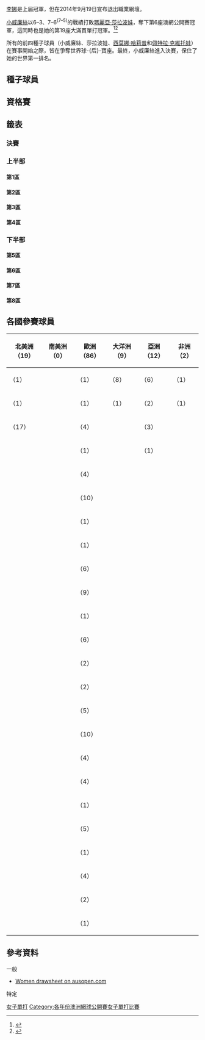 {{noteTA
|G1=Tennis
}}
{{Infobox Tennis Grand Slam events|2015|澳洲網球公開賽|
| champ  =  {{flagicon|USA}} [[小威廉絲|小威廉絲]]
| runner = {{flagicon|RUS}} [[瑪麗亞·莎拉波娃|瑪麗亞·莎拉波娃]]
| score  = 6–3、7–6<sup>(7–5)</sup>
| before_name = 澳洲網球公開賽女子單打比賽
}}
{{main|2015年澳洲網球公開賽}}

[[李娜_(網球運動員)|李娜]]是上屆冠軍，但在2014年9月19日宣布退出職業網壇。

[[小威廉絲|小威廉絲]]以6–3、7–6<sup>(7–5)</sup>的戰績打敗[[瑪麗亞·莎拉波娃|瑪麗亞·莎拉波娃]]，奪下第6座澳網公開賽冠軍，這同時也是她的第19座大滿貫單打冠軍。<ref>{{citeweb|url=http://www.bbc.com/sport/0/tennis/31063354|title=Serena Williams beats Maria Sharapova to win Australian Open|date=2015-01-31|work=BBC Sport|accessdate=2015-02-02|archive-date=2015-02-01|archive-url=https://web.archive.org/web/20150201193529/http://www.bbc.com/sport/0/tennis/31063354|dead-url=no}}</ref><ref>{{citeweb|url=http://www.theguardian.com/sport/live/2015/jan/31/serena-williams-v-maria-sharapova-australian-open-womens-final-live|title=Serena Williams beats Maria Sharapova to win Australian Open – as it happened|date=2015-01-31|work=Guardian|accessdate=2015-02-02|archive-date=2015-01-31|archive-url=https://web.archive.org/web/20150131130744/http://www.theguardian.com/sport/live/2015/jan/31/serena-williams-v-maria-sharapova-australian-open-womens-final-live|dead-url=no}}</ref>	

所有的前四種子球員（小威廉絲、莎拉波娃、[[西莫娜·哈莉普|西莫娜·哈莉普]]和[[佩特拉·克維托娃|佩特拉·克維托娃]]）在賽事開始之際，皆在爭奪世界球-{后}-寶座。最終，小威廉絲進入決賽，保住了她的世界第一排名。

== 種子球員 ==
{{columns-list|2|
{{seeds|1|1}}{{flagicon|USA}} '''[[小威廉絲|小威廉絲]]（冠軍）
{{seeds|2|8}}{{flagicon|RUS}} [[瑪麗亞·莎拉波娃|瑪麗亞·莎拉波娃]]（決賽）
{{seeds|3|6}}{{flagicon|ROU}} [[西莫娜·哈莉普|西莫娜·哈莉普]]（八強）
{{seeds|4|3}}{{flagicon|CZE}} [[佩特拉·克維托娃|佩特拉·克維托娃]]（第三輪）
{{seeds|5|5}}{{flagicon|SRB}} [[安娜·伊凡諾維琪|安娜·伊凡諾維琪]]（第一輪）
{{seeds|6|4}}{{flagicon|POL}} [[阿格涅什卡·拉德萬斯卡|阿格涅什卡·拉德萬斯卡]]（第四輪）
{{seeds|7|7}}{{flagicon|CAN}} [[尤金妮·布夏德|尤金妮·布夏德]]（八強）
{{seeds|8|2}}{{flagicon|DEN}} [[卡洛琳·瓦芝妮雅琪|卡洛琳·瓦芝妮雅琪]]（第二輪）
{{seeds|9|7}}{{flagicon|GER}} [[安赫利奎·柯貝|安赫利奎·柯貝]]（第一輪）
{{seeds|10|5}}{{flagicon|RUS}} [[葉卡捷琳娜·馬卡洛娃|葉卡捷琳娜·馬卡洛娃]]（四強）
{{seeds|11|2}}{{flagicon|SVK}} [[多米尼卡·席布可娃|多米尼卡·席布可娃]]（八強）
{{seeds|12|4}}{{flagicon|ITA}} [[弗拉維婭·佩內塔|弗拉維婭·佩內塔]]（第一輪）
{{seeds|13|3}}{{flagicon|GER}} [[安德烈婭·佩特科維奇|安德烈婭·佩特科維奇]]（第一輪）
{{seeds|14|6}}{{flagicon|ITA}} [[薩拉·埃拉尼|薩拉·埃拉尼]]（第三輪）
{{seeds|15|1}}{{flagicon|SRB}} [[耶萊娜·揚科維奇|耶萊娜·揚科維奇]]（第一輪）
{{seeds|16|8}}{{flagicon|CZE}} [[露絲·莎法洛法|露絲·莎法洛法]]（第一輪）
{{seeds|17|7}}{{flagicon|ESP}} [[卡拉·蘇亞雷斯·納凡諾|卡拉·蘇亞雷斯·納凡諾]]（第一輪）
{{seeds|18|4}}{{flagicon|USA}} [[大威廉絲|大威廉絲]]（八強）
{{seeds|19|2}}{{flagicon|FRA}} [[阿莉澤·科內特|阿莉澤·科內特]]（第三輪）
{{seeds|20|3}}{{flagicon|AUS}} [[薩曼莎·斯托瑟|薩曼莎·斯托瑟]]（第二輪）
{{seeds|21|8}}{{flagicon|CHN}} [[彭帥|彭帥]]（第四輪）
{{seeds|22|5}}{{flagicon|CZE}} [[卡洛琳娜·普利斯科娃|卡洛琳娜·普利斯科娃]]（第三輪）
{{seeds|23|6}}{{flagicon|RUS}} [[安娜斯塔西亞·帕夫柳琴科娃|安娜斯塔西亞·帕夫柳琴科娃]]（第一輪）
{{seeds|24|1}}{{flagicon|ESP}} [[加碧妮·蒙奎露薩|加碧妮·蒙奎露薩]]（第四輪）
{{seeds|25|2}}{{flagicon|CZE}} [[巴博拉·扎赫拉沃娃-斯特里科娃|巴博拉·扎赫拉沃娃-斯特里科娃]]（第三輪）
{{seeds|26|1}}{{flagicon|UKR}} [[伊莉娜·斯維托莉娜|伊莉娜·斯維托莉娜]]（第三輪）
{{seeds|27|7}}{{flagicon|RUS}} [[斯維特拉娜·庫茲涅佐娃|斯維特拉娜·庫茲涅佐娃]]（第一輪）
{{seeds|28|6}}{{flagicon|GER}} [[薩比娜·利斯基|薩比娜·利斯基]]（第一輪）
{{seeds|29|3}}{{flagicon|AUS}} [[凱西·德拉夸|凱西·德拉夸]]（第二輪）
{{seeds|30|4}}{{flagicon|USA}} [[瓦拉瓦拉·勒普琴科|瓦拉瓦拉·勒普琴科]]（第三輪）
{{seeds|31|8}}{{flagicon|KAZ}} [[扎里娜·迪雅絲|扎里娜·迪雅絲]]（第三輪）
{{seeds|32|5}}{{flagicon|SUI}} [[貝琳達·本西琪|貝琳達·本西琪]]（第一輪）
}}

{{種子說明}}

== 資格賽 ==
{{main|2015年澳洲網球公開賽女子單打資格賽}}

== 籤表 ==
{{Draw key}}

=== 決賽 ===
{{8TeamBracket-Tennis3
| RD1=八強
| RD2=四強
| RD3=決賽
| team-width=175

| RD1-seed1=1
| RD1-team1={{flagicon|USA}} '''[[小威廉絲|小威廉絲]]'''
| RD1-score1-1='''6
| RD1-score1-2='''6
| RD1-score1-3=
| RD1-seed2=11
| RD1-team2={{flagicon|SVK}} [[多米尼卡·席布可娃|多米尼卡·席布可娃]]
| RD1-score2-1=2
| RD1-score2-2=2
| RD1-score2-3=

| RD1-seed3=  
| RD1-team3='''{{flagicon|USA}} [[麥迪遜·基絲|基絲]]
| RD1-score3-1='''6
| RD1-score3-2=4
| RD1-score3-3='''6
| RD1-seed4=18
| RD1-team4={{flagicon|USA}} [[大威廉絲|大威廉絲]]
| RD1-score4-1=3
| RD1-score4-2='''6
| RD1-score4-3=4

| RD1-seed5=10
| RD1-team5='''{{flagicon|RUS}} [[葉卡捷琳娜·馬卡洛娃|葉卡捷琳娜·馬卡洛娃]]'''
| RD1-score5-1='''6'''
| RD1-score5-2='''6'''
| RD1-score5-3=
| RD1-seed6=3
| RD1-team6={{flagicon|ROU}} [[西莫娜·哈莉普|西莫娜·哈莉普]]
| RD1-score6-1=4
| RD1-score6-2=0
| RD1-score6-3=

| RD1-seed7=7
| RD1-team7={{flagicon|CAN}} [[尤金妮·布夏德|尤金妮·布夏德]]
| RD1-score7-1=3
| RD1-score7-2=2
| RD1-score7-3=
| RD1-seed8=2
| RD1-team8='''{{flagicon|RUS}} [[瑪麗亞·莎拉波娃|瑪麗亞·莎拉波娃]]
| RD1-score8-1='''6
| RD1-score8-2='''6
| RD1-score8-3=

| RD2-seed1=1
| RD2-team1={{flagicon|USA}} '''[[小威廉絲|小威廉絲]]'''
| RD2-score1-1='''7<sup>7</sup>
| RD2-score1-2='''6
| RD2-score1-3=
| RD2-seed2=  
| RD2-team2={{flagicon|USA}} [[麥迪遜·基絲|基絲]]
| RD2-score2-1=6<sup>5</sup>
| RD2-score2-2=2
| RD2-score2-3=

| RD2-seed3=10
| RD2-team3={{flagicon|RUS}} [[葉卡捷琳娜·馬卡洛娃|葉卡捷琳娜·馬卡洛娃]]
| RD2-score3-1=3
| RD2-score3-2=2
| RD2-score3-3=
| RD2-seed4=2
| RD2-team4='''{{flagicon|RUS}} [[瑪麗亞·莎拉波娃|瑪麗亞·莎拉波娃]]
| RD2-score4-1='''6
| RD2-score4-2='''6
| RD2-score4-3=

| RD3-seed1=1
| RD3-team1='''{{flagicon|USA}} [[小威廉絲|小威廉絲]]
| RD3-score1-1='''6
| RD3-score1-2='''7<sup>7</sup>
| RD3-score1-3=
| RD3-seed2=2
| RD3-team2={{flagicon|RUS}} [[瑪麗亞·莎拉波娃|瑪麗亞·莎拉波娃]]
| RD3-score2-1=3
| RD3-score2-2=6<sup>5</sup>
| RD3-score2-3=
}}

=== 上半部 ===

==== 第1區 ====
{{16TeamBracket-Compact-Tennis3
| RD1=第一輪
| RD2=第二輪
| RD3=第三輪
| RD4=第四輪

| RD1-seed01=1
| RD1-team01='''{{flagicon|USA}} [[小威廉絲|小威廉絲]]'''
| RD1-score01-1='''6'''
| RD1-score01-2='''6'''
| RD1-score01-3= 
| RD1-seed02= 
| RD1-team02={{nowrap|{{flagicon|BEL}} [[艾莉森·范·愛特凡珂|愛特凡珂]]}}
| RD1-score02-1=0
| RD1-score02-2=4
| RD1-score02-3= 

| RD1-seed03=PR
| RD1-team03='''{{flagicon|RUS}} [[薇拉·芝芙娜瑞娃|芝芙娜瑞娃]]'''
| RD1-score03-1='''6'''
| RD1-score03-2='''6'''
| RD1-score03-3= 
| RD1-seed04=Q
| RD1-team04={{flagicon|TUN}} [[昂絲·加博|昂絲·加博]]
| RD1-score04-1=2
| RD1-score04-2=3
| RD1-score04-3= 

| RD1-seed05=WC
| RD1-team05={{flagicon|AUS}} {{le|奧利維亞·羅高維絲卡|Olivia Rogowska|羅高維絲卡}}
| RD1-score05-1=4
| RD1-score05-2=1
| RD1-score05-3= 
| RD1-seed06= 
| RD1-team06='''{{flagicon|USA}} [[妮可·吉貝絲|吉貝絲]]'''
| RD1-score06-1='''6'''
| RD1-score06-2='''6'''
| RD1-score06-3= 

| RD1-seed07=LL
| RD1-team07={{flagicon|KAZ}} [[尤利婭·普丁塞瓦|普丁塞瓦]]
| RD1-score07-1=3
| RD1-score07-2=5
| RD1-score07-3= 
| RD1-seed08=26
| RD1-team08='''{{flagicon|UKR}} [[伊莉娜·斯維托莉娜|斯維托莉娜]]'''
| RD1-score08-1='''6'''
| RD1-score08-2='''7'''
| RD1-score08-3= 

| RD1-seed09=24
| RD1-team09='''{{flagicon|ESP}} [[加碧妮·蒙奎露薩|蒙奎露薩]]'''
| RD1-score09-1='''7'''
| RD1-score09-2='''6'''
| RD1-score09-3= 
| RD1-seed10= 
| RD1-team10={{flagicon|NZL}} [[玛丽娜·埃拉科维奇|埃拉科维奇]]
| RD1-score10-1=5
| RD1-score10-2=0
| RD1-score10-3= 

| RD1-seed11= 
| RD1-team11='''{{flagicon|SVK}} [[達妮埃拉·漢圖霍娃|漢圖霍娃]]'''
| RD1-score11-1='''6'''
| RD1-score11-2='''6'''
| RD1-score11-3= 
| RD1-seed12= 
| RD1-team12={{flagicon|CHN}} [[鄭賽賽|鄭賽賽]]
| RD1-score12-1=4
| RD1-score12-2=4
| RD1-score12-3= 

| RD1-seed13= 
| RD1-team13={{flagicon|JPN}} [[伊達公子|伊達公子]]
| RD1-score13-1=5
| RD1-score13-2=4
| RD1-score13-3= 
| RD1-seed14=Q
| RD1-team14='''{{flagicon|USA}} [[安娜·塔提什維利|塔提什維利]]'''
| RD1-score14-1='''7'''
| RD1-score14-2='''6'''
| RD1-score14-3= 

| RD1-seed15= 
| RD1-team15='''{{flagicon|SUI}} [[迪美雅·芭辛絲姬|芭辛絲姬]]'''
| RD1-score15-1='''6'''
| RD1-score15-2='''6'''
| RD1-score15-3= 
| RD1-seed16=15
| RD1-team16={{flagicon|SRB}} [[耶萊娜·揚科維奇|揚科維奇]]
| RD1-score16-1=1
| RD1-score16-2=4
| RD1-score16-3= 

| RD2-seed01=1
| RD2-team01='''{{flagicon|USA}} [[小威廉絲|小威廉絲]]'''
| RD2-score01-1='''7'''
| RD2-score01-2='''6'''
| RD2-score01-3= 
| RD2-seed02=PR
| RD2-team02={{flagicon|RUS}} [[薇拉·芝芙娜瑞娃|芝芙娜瑞娃]]
| RD2-score02-1=5
| RD2-score02-2=0
| RD2-score02-3= 

| RD2-seed03= 
| RD2-team03={{flagicon|USA}} [[妮可·吉貝絲|吉貝絲]]
| RD2-score03-1=6<sup>3</sup>
| RD2-score03-2=6<sup>6</sup>
| RD2-score03-3= 
| RD2-seed04=26
| RD2-team04='''{{flagicon|UKR}} [[伊莉娜·斯維托莉娜|斯維托莉娜]]'''
| RD2-score04-1='''7<sup>7</sup>'''
| RD2-score04-2='''7<sup>8</sup>'''
| RD2-score04-3= 

| RD2-seed05=24
| RD2-team05='''{{flagicon|ESP}} [[加碧妮·蒙奎露薩|蒙奎露薩]]'''
| RD2-score05-1='''6'''
| RD2-score05-2=1
| RD2-score05-3='''6'''
| RD2-seed06= 
| RD2-team06={{flagicon|SVK}} [[達妮埃拉·漢圖霍娃|漢圖霍娃]]
| RD2-score06-1=1
| RD2-score06-2='''6'''
| RD2-score06-3=0

| RD2-seed07=Q
| RD2-team07={{flagicon|USA}} [[安娜·塔提什維利|塔提什維利]]
| RD2-score07-1='''7<sup>7</sup>'''
| RD2-score07-2=3
| RD2-score07-3=2
| RD2-seed08= 
| RD2-team08='''{{flagicon|SUI}} [[迪美雅·芭辛絲姬|芭辛絲姬]]'''
| RD2-score08-1=6<sup>5</sup>
| RD2-score08-2='''6'''
| RD2-score08-3='''6'''

| RD3-seed01=1
| RD3-team01='''{{flagicon|USA}} [[小威廉絲|小威廉絲]]'''
| RD3-score01-1=4
| RD3-score01-2='''6'''
| RD3-score01-3='''6'''
| RD3-seed02=26
| RD3-team02={{flagicon|UKR}} [[伊莉娜·斯維托莉娜|斯維托莉娜]]
| RD3-score02-1='''6'''
| RD3-score02-2=2
| RD3-score02-3=0

| RD3-seed03=24
| RD3-team03='''{{flagicon|ESP}} [[加碧妮·蒙奎露薩|蒙奎露薩]]'''
| RD3-score03-1='''6'''
| RD3-score03-2=4
| RD3-score03-3='''6'''
| RD3-seed04= 
| RD3-team04={{flagicon|SUI}} [[迪美雅·芭辛絲姬|芭辛絲姬]]
| RD3-score04-1=3
| RD3-score04-2='''6'''
| RD3-score04-3=0

| RD4-seed01=1
| RD4-team01='''{{flagicon|USA}} [[小威廉絲|小威廉絲]]'''
| RD4-score01-1=2
| RD4-score01-2='''6'''
| RD4-score01-3='''6'''
| RD4-seed02=24
| RD4-team02={{flagicon|ESP}} [[加碧妮·蒙奎露薩|蒙奎露薩]]
| RD4-score02-1='''6'''
| RD4-score02-2=3
| RD4-score02-3=2
}}

==== 第2區 ====
{{16TeamBracket-Compact-Tennis3
| RD1=第一輪
| RD2=第二輪
| RD3=第三輪
| RD4={{nowrap|第四輪}}

| RD1-seed01=11
| RD1-team01='''{{flagicon|SVK}} [[多米尼卡·席布可娃|席布可娃]]'''
| RD1-score01-1=3
| RD1-score01-2='''6'''
| RD1-score01-3='''6'''
| RD1-seed02= 
| RD1-team02={{flagicon|BEL}} [[克斯汀·弗利普肯斯|弗利普肯斯]]
| RD1-score02-1='''6'''
| RD1-score02-2=3
| RD1-score02-3=1

| RD1-seed03= 
| RD1-team03='''{{flagicon|BUL}} [[茨薇塔娜·皮隆科娃|皮隆科娃]]'''
| RD1-score03-1='''6'''
| RD1-score03-2='''6'''
| RD1-score03-3= 
| RD1-seed04= 
| RD1-team04={{flagicon|GBR}} [[希瑟·華生|華生]]
| RD1-score04-1=4
| RD1-score04-2=0
| RD1-score04-3= 

| RD1-seed05=PR
| RD1-team05={{flagicon|SUI}} [[羅米納·奧普蘭迪|奧普蘭迪]]
| RD1-score05-1=0
| RD1-score05-2=2
| RD1-score05-3= 
| RD1-seed06=Q
| RD1-team06='''{{flagicon|CZE}} [[德尼莎·阿萊爾托娃|阿萊爾托娃]]'''
| RD1-score06-1='''6'''
| RD1-score06-2='''6'''
| RD1-score06-3= 

| RD1-seed07= 
| RD1-team07={{flagicon|CHN}} [[張帥|張帥]]
| RD1-score07-1=3
| RD1-score07-2=2
| RD1-score07-3= 
| RD1-seed08=19
| RD1-team08='''{{flagicon|FRA}} [[阿莉澤·科內特|科內特]]'''
| RD1-score08-1='''6'''
| RD1-score08-2='''6'''
| RD1-score08-3= 

| RD1-seed09=25
| RD1-team09='''{{nowrap|{{flagicon|CZE}} [[巴博拉·扎赫拉沃娃-斯特里科娃|扎赫拉沃娃-斯特里科娃]]}}'''
| RD1-score09-1='''6'''
| RD1-score09-2='''6'''
| RD1-score09-3= 
| RD1-seed10= 
| RD1-team10={{flagicon|HUN}} [[蒂姆亞·巴波絲|巴波絲]]
| RD1-score10-1=4
| RD1-score10-2=4
| RD1-score10-3= 

| RD1-seed11= 
| RD1-team11={{flagicon|CHN}} [[鄭潔|鄭潔]]
| RD1-score11-1=1
| RD1-score11-2=2
| RD1-score11-3= 
| RD1-seed12=WC
| RD1-team12='''{{flagicon|TPE}} [[張凱貞|張凱貞]]'''
| RD1-score12-1='''6'''
| RD1-score12-2='''6'''
| RD1-score12-3= 

| RD1-seed13= 
| RD1-team13={{flagicon|USA}} [[斯洛恩·斯蒂芬斯|史蒂芬斯]]
| RD1-score13-1=3
| RD1-score13-2=2
| RD1-score13-3= 
| RD1-seed14= 
| RD1-team14='''{{flagicon|BLR}} [[維多利亞·阿扎倫卡|亞·阿扎倫卡]]'''
| RD1-score14-1='''6'''
| RD1-score14-2='''6'''
| RD1-score14-3= 

| RD1-seed15= 
| RD1-team15={{flagicon|USA}} [[泰勒·湯森_(網球運動員)|湯森]]
| RD1-score15-1=6<sup>1</sup>
| RD1-score15-2=2
| RD1-score15-3= 
| RD1-seed16=8
| RD1-team16='''{{flagicon|DEN}} [[卡洛琳·瓦芝妮雅琪|瓦芝妮雅琪]]'''
| RD1-score16-1='''7<sup>7</sup>'''
| RD1-score16-2='''6'''
| RD1-score16-3= 

| RD2-seed01=11
| RD2-team01='''{{flagicon|SVK}} [[多米尼卡·席布可娃|席布可娃]]'''
| RD2-score01-1='''6'''
| RD2-score01-2='''6'''
| RD2-score01-3= 
| RD2-seed02= 
| RD2-team02={{flagicon|BUL}} [[茨薇塔娜·皮隆科娃|皮隆科娃]]
| RD2-score02-1=2
| RD2-score02-2=0
| RD2-score02-3= 

| RD2-seed03=Q
| RD2-team03={{flagicon|CZE}} [[德尼莎·阿萊爾托娃|阿萊爾托娃]]
| RD2-score03-1=4
| RD2-score03-2='''7<sup>7</sup>'''
| RD2-score03-3=2
| RD2-seed04=19
| RD2-team04='''{{flagicon|FRA}} [[阿莉澤·科內特|科內特]]'''
| RD2-score04-1='''6'''
| RD2-score04-2=6<sup>2</sup>
| RD2-score04-3='''6'''

| RD2-seed05=25
| RD2-team05='''{{nowrap|{{flagicon|CZE}} [[巴博拉·扎赫拉沃娃-斯特里科娃|扎赫拉沃娃-斯特里科娃]]}}'''
| RD2-score05-1='''6'''
| RD2-score05-2='''7'''
| RD2-score05-3= 
| RD2-seed06=WC
| RD2-team06={{flagicon|TPE}} [[張凱貞|張凱貞]]
| RD2-score06-1=1
| RD2-score06-2=5
| RD2-score06-3= 

| RD2-seed07= 
| RD2-team07='''{{flagicon|BLR}} [[維多利亞·阿扎倫卡|亞·阿扎倫卡]]'''
| RD2-score07-1='''6'''
| RD2-score07-2='''6'''
| RD2-score07-3= 
| RD2-seed08=8
| RD2-team08={{flagicon|DEN}} [[卡洛琳·瓦芝妮雅琪|瓦芝妮雅琪]]
| RD2-score08-1=4
| RD2-score08-2=2
| RD2-score08-3= 

| RD3-seed01=11
| RD3-team01='''{{flagicon|SVK}} [[多米尼卡·席布可娃|席布可娃]]'''
| RD3-score01-1='''7'''
| RD3-score01-2='''6'''
| RD3-score01-3= 
| RD3-seed02=19
| RD3-team02={{flagicon|FRA}} [[阿莉澤·科內特|科內特]]
| RD3-score02-1=5
| RD3-score02-2=2
| RD3-score02-3= 

| RD3-seed03=25
| RD3-team03={{nowrap|{{flagicon|CZE}} [[巴博拉·扎赫拉沃娃-斯特里科娃|扎赫拉沃娃-斯特里科娃]]}}
| RD3-score03-1=4
| RD3-score03-2=4
| RD3-score03-3= 
| RD3-seed04= 
| RD3-team04='''{{flagicon|BLR}} [[維多利亞·阿扎倫卡|亞·阿扎倫卡]]'''
| RD3-score04-1='''6'''
| RD3-score04-2='''6'''
| RD3-score04-3= 

| RD4-seed01=11
| RD4-team01='''{{nowrap|{{flagicon|SVK}} [[多米尼卡·席布可娃|席布可娃]]}}'''
| RD4-score01-1='''6'''
| RD4-score01-2=3
| RD4-score01-3='''6'''
| RD4-seed02= 
| RD4-team02={{flagicon|BLR}} [[維多利亞·阿扎倫卡|亞·阿扎倫卡]]
| RD4-score02-1=2
| RD4-score02-2='''6'''
| RD4-score02-3=3
}}

==== 第3區 ====
{{16TeamBracket-Compact-Tennis3
| RD1=第一輪
| RD2=第二輪
| RD3=第三輪
| RD4=第四輪

| RD1-seed01=4
| RD1-team01='''{{flagicon|CZE}} [[佩特拉·克維托娃|克維托娃]]'''
| RD1-score01-1='''6'''
| RD1-score01-2='''6'''
| RD1-score01-3= 
| RD1-seed02=Q
| RD1-team02={{flagicon|NED}} [[瑞秋·賀甘坎普|賀甘坎普]]
| RD1-score02-1=1
| RD1-score02-2=4
| RD1-score02-3= 

| RD1-seed03= 
| RD1-team03={{flagicon|CRO}} [[唐娜·維基克|維基克]]
| RD1-score03-1='''6'''
| RD1-score03-2=4
| RD1-score03-3=2
| RD1-seed04= 
| RD1-team04='''{{flagicon|GER}} [[莫娜·巴特爾|巴特爾]]'''
| RD1-score04-1=3
| RD1-score04-2='''6'''
| RD1-score04-3='''6'''

| RD1-seed05= 
| RD1-team05={{flagicon|UKR}} [[莉希亞·朱蓮科|朱蓮科]]
| RD1-score05-1=3
| RD1-score05-2=5
| RD1-score05-3= 
| RD1-seed06= 
| RD1-team06='''{{flagicon|USA}} [[麥迪遜·基絲|基絲]]'''
| RD1-score06-1='''6'''
| RD1-score06-2='''7'''
| RD1-score06-3= 

| RD1-seed07= 
| RD1-team07={{flagicon|AUT}} {{le|伊馮娜·穆斯伯格|Yvonne Meusburger|穆斯伯格}}
| RD1-score07-1=4
| RD1-score07-2=0
| RD1-score07-3= 
| RD1-seed08=29
| RD1-team08='''{{flagicon|AUS}} [[凱西·德拉夸|德拉夸]]'''
| RD1-score08-1='''6'''
| RD1-score08-2='''6'''
| RD1-score08-3= 

| RD1-seed09=20
| RD1-team09='''{{flagicon|AUS}} [[薩曼莎·斯托瑟|斯托瑟]]'''
| RD1-score09-1='''6'''
| RD1-score09-2='''6'''
| RD1-score09-3= 
| RD1-seed10= 
| RD1-team10={{flagicon|ROU}} [[莫妮卡·尼古列斯庫|尼古列斯庫]]
| RD1-score10-1=4
| RD1-score10-2=1
| RD1-score10-3= 

| RD1-seed11= 
| RD1-team11={{flagicon|ITA}} [[弗蘭切斯卡·夏鳳|夏鳳]]
| RD1-score11-1=2
| RD1-score11-2=2
| RD1-score11-3= 
| RD1-seed12= 
| RD1-team12='''{{nowrap|{{flagicon|USA}} [[可可·范德維奇|范德維奇]]}}'''
| RD1-score12-1='''6'''
| RD1-score12-2='''6'''
| RD1-score12-3= 

| RD1-seed13=WC
| RD1-team13='''{{flagicon|USA}} [[伊琳·法爾科尼|法爾科尼]]'''
| RD1-score13-1=2
| RD1-score13-2='''6'''
| RD1-score13-3='''7'''
| RD1-seed14= 
| RD1-team14={{flagicon|EST}} [[卡婭·卡內皮|卡內皮]]
| RD1-score14-1='''6'''
| RD1-score14-2=4
| RD1-score14-3=5

| RD1-seed15= 
| RD1-team15='''{{flagicon|USA}} [[麥迪遜·布倫格爾|布倫格爾]]'''
| RD1-score15-1=5
| RD1-score15-2='''7<sup>7</sup>'''
| RD1-score15-3='''6'''
| RD1-seed16=13
| RD1-team16={{flagicon|GER}} [[安德烈婭·佩特科維奇|佩特科維奇]]
| RD1-score16-1='''7'''
| RD1-score16-2=6<sup>4</sup>
| RD1-score16-3=3

| RD2-seed01=4
| RD2-team01='''{{flagicon|CZE}} [[佩特拉·克維托娃|克維托娃]]'''
| RD2-score01-1='''6'''
| RD2-score01-2='''6'''
| RD2-score01-3= 
| RD2-seed02= 
| RD2-team02={{flagicon|GER}} [[莫娜·巴特爾|巴特爾]]
| RD2-score02-1=2
| RD2-score02-2=4
| RD2-score02-3= 

| RD2-seed03= 
| RD2-team03='''{{flagicon|USA}} [[麥迪遜·基絲|基絲]]'''
| RD2-score03-1=2
| RD2-score03-2='''6'''
| RD2-score03-3='''6'''
| RD2-seed04=29
| RD2-team04={{flagicon|AUS}} [[凱西·德拉夸|德拉夸]]
| RD2-score04-1='''6'''
| RD2-score04-2=1
| RD2-score04-3=1

| RD2-seed05=20
| RD2-team05={{flagicon|AUS}} [[薩曼莎·斯托瑟|斯托瑟]]
| RD2-score05-1=4
| RD2-score05-2=4
| RD2-score05-3= 
| RD2-seed06= 
| RD2-team06='''{{nowrap|{{flagicon|USA}} [[可可·范德維奇|范德維奇]]}}'''
| RD2-score06-1='''6'''
| RD2-score06-2='''6'''
| RD2-score06-3= 

| RD2-seed07=WC
| RD2-team07={{flagicon|USA}} [[伊琳·法爾科尼|法爾科尼]]
| RD2-score07-1=1
| RD2-score07-2=3
| RD2-score07-3= 
| RD2-seed08= 
| RD2-team08='''{{flagicon|USA}} [[麥迪遜·布倫格爾|布倫格爾]]'''
| RD2-score08-1='''6'''
| RD2-score08-2='''6'''
| RD2-score08-3= 

| RD3-seed01=4
| RD3-team01={{flagicon|CZE}} [[佩特拉·克維托娃|克維托娃]]
| RD3-score01-1=4
| RD3-score01-2=5
| RD3-score01-3= 
| RD3-seed02= 
| RD3-team02='''{{flagicon|USA}} [[麥迪遜·基絲|基絲]]'''
| RD3-score02-1='''6'''
| RD3-score02-2='''7'''
| RD3-score02-3= 

| RD3-seed03= 
| RD3-team03={{nowrap|{{flagicon|USA}} [[可可·范德維奇|范德維奇]]}}
| RD3-score03-1=3
| RD3-score03-2=2
| RD3-score03-3= 
| RD3-seed04= 
| RD3-team04='''{{flagicon|USA}} [[麥迪遜·布倫格爾|布倫格爾]]'''
| RD3-score04-1='''6'''
| RD3-score04-2='''6'''
| RD3-score04-3= 

| RD4-seed01= 
| RD4-team01='''{{flagicon|USA}} [[麥迪遜·基絲|基絲]]'''
| RD4-score01-1='''6'''
| RD4-score01-2='''6'''
| RD4-score01-3= 
| RD4-seed02= 
| RD4-team02={{flagicon|USA}} [[麥迪遜·布倫格爾|布倫格爾]]
| RD4-score02-1=2
| RD4-score02-2=4
| RD4-score02-3= 
}}

==== 第4區 ====
{{16TeamBracket-Compact-Tennis3
| RD1=第一輪
| RD2=第二輪
| RD3=第三輪
| RD4=第四輪

| RD1-seed01=12
| RD1-team01={{flagicon|ITA}} [[弗拉維婭·佩內塔|佩內塔]]
| RD1-score01-1='''6'''
| RD1-score01-2=2
| RD1-score01-3=3
| RD1-seed02= 
| RD1-team02='''{{flagicon|ITA}} [[卡美娜·格奧爾基|格奧爾基]]'''
| RD1-score02-1=4
| RD1-score02-2='''6'''
| RD1-score02-3='''6'''

| RD1-seed03= 
| RD1-team03='''{{flagicon|CZE}} {{le|泰雷扎·絲密特科娃|Tereza Smitková|絲密特科娃}}'''
| RD1-score03-1='''6'''
| RD1-score03-2='''6'''
| RD1-score03-3= 
| RD1-seed04= 
| RD1-team04={{flagicon|CRO}} [[米里亞娜·魯西琪-巴羅尼|魯西琪-巴羅尼]]
| RD1-score04-1=1
| RD1-score04-2=1
| RD1-score04-3= 

| RD1-seed05= 
| RD1-team05='''{{flagicon|USA}} [[勞倫·戴維斯|戴維斯]]'''
| RD1-score05-1='''6'''
| RD1-score05-2='''7'''
| RD1-score05-3= 
| RD1-seed06= 
| RD1-team06={{flagicon|SRB}} [[雅歷珊查·古努尼克|古努尼克]]
| RD1-score06-1=1
| RD1-score06-2=5
| RD1-score06-3= 

| RD1-seed07= 
| RD1-team07={{flagicon|ESP}} [[瑪麗亞·特雷莎·陶洛·弗洛|陶洛·弗洛]]
| RD1-score07-1=2
| RD1-score07-2=2
| RD1-score07-3= 
| RD1-seed08=18
| RD1-team08='''{{flagicon|USA}} [[大威廉絲|大威廉絲]]'''
| RD1-score08-1='''6'''
| RD1-score08-2='''6'''
| RD1-score08-3= 

| RD1-seed09=30
| RD1-team09='''{{flagicon|USA}} [[瓦拉瓦拉·勒普琴科|勒普琴科]]'''
| RD1-score09-1='''6'''
| RD1-score09-2='''6'''
| RD1-score09-3= 
| RD1-seed10= 
| RD1-team10={{flagicon|RUS}} [[維塔莉婭·蒂雅琴科|蒂雅琴科]]
| RD1-score10-1=3
| RD1-score10-2=3
| RD1-score10-3= 

| RD1-seed11= 
| RD1-team11={{flagicon|USA}} [[謝爾比·羅傑斯|羅傑斯]]
| RD1-score11-1='''6'''
| RD1-score11-2=4
| RD1-score11-3=0
| RD1-seed12= 
| RD1-team12='''{{nowrap|{{flagicon|AUS}} [[艾拉·汤姆贾诺维奇|汤姆贾诺维奇]]}}'''
| RD1-score12-1=4
| RD1-score12-2='''6'''
| RD1-score12-3='''6'''

| RD1-seed13= 
| RD1-team13={{flagicon|RUS}} {{le|阿拉·庫翠雅芙絲娃|Alla Kudryavtseva|庫翠雅芙絲娃}}
| RD1-score13-1=4
| RD1-score13-2=3
| RD1-score13-3= 
| RD1-seed14= 
| RD1-team14='''{{flagicon|SWE}} [[約翰娜·拉爾森_(網球運動員)|拉爾森]]'''
| RD1-score14-1='''6'''
| RD1-score14-2='''6'''
| RD1-score14-3= 

| RD1-seed15= 
| RD1-team15={{flagicon|JPN}} [[奈良久留美|奈良]]
| RD1-score15-1=3
| RD1-score15-2=0
| RD1-score15-3= 
| RD1-seed16=6
| RD1-team16='''{{flagicon|POL}} [[阿格涅什卡·拉德萬斯卡|拉德萬斯卡]]'''
| RD1-score16-1='''6'''
| RD1-score16-2='''6'''
| RD1-score16-3= 

| RD2-seed01= 
| RD2-team01='''{{flagicon|ITA}} [[卡美娜·格奧爾基|格奧爾基]]'''
| RD2-score01-1='''6'''
| RD2-score01-2='''6'''
| RD2-score01-3= 
| RD2-seed02= 
| RD2-team02={{flagicon|CZE}} {{le|泰雷扎·絲密特科娃|Tereza Smitková|絲密特科娃}}
| RD2-score02-1=1
| RD2-score02-2=4
| RD2-score02-3= 

| RD2-seed03= 
| RD2-team03={{flagicon|USA}} [[勞倫·戴維斯|戴維斯]]
| RD2-score03-1=2
| RD2-score03-2=3
| RD2-score03-3= 
| RD2-seed04=18
| RD2-team04='''{{flagicon|USA}} [[大威廉絲|大威廉絲]]'''
| RD2-score04-1='''6'''
| RD2-score04-2='''6'''
| RD2-score04-3= 

| RD2-seed05=30
| RD2-team05='''{{flagicon|USA}} [[瓦拉瓦拉·勒普琴科|勒普琴科]]'''
| RD2-score05-1='''6'''
| RD2-score05-2='''7<sup>7</sup>'''
| RD2-score05-3= 
| RD2-seed06= 
| RD2-team06={{nowrap|{{flagicon|AUS}} [[艾拉·汤姆贾诺维奇|汤姆贾诺维奇]]}}
| RD2-score06-1=1
| RD2-score06-2=6<sup>1</sup>
| RD2-score06-3= 

| RD2-seed07= 
| RD2-team07={{flagicon|SWE}} [[約翰娜·拉爾森_(網球運動員)|拉爾森]]
| RD2-score07-1=0
| RD2-score07-2=1
| RD2-score07-3= 
| RD2-seed08=6
| RD2-team08='''{{flagicon|POL}} [[阿格涅什卡·拉德萬斯卡|拉德萬斯卡]]'''
| RD2-score08-1='''6'''
| RD2-score08-2='''6'''
| RD2-score08-3= 

| RD3-seed01= 
| RD3-team01={{flagicon|ITA}} [[卡美娜·格奧爾基|格奧爾基]]
| RD3-score01-1='''6'''
| RD3-score01-2=6<sup>3</sup>
| RD3-score01-3=1
| RD3-seed02=18
| RD3-team02='''{{flagicon|USA}} [[大威廉絲|大威廉絲]]'''
| RD3-score02-1=4
| RD3-score02-2='''7<sup>7</sup>'''
| RD3-score02-3='''6'''

| RD3-seed03=30
| RD3-team03={{flagicon|USA}} [[瓦拉瓦拉·勒普琴科|勒普琴科]]
| RD3-score03-1=0
| RD3-score03-2=5
| RD3-score03-3= 
| RD3-seed04=6
| RD3-team04='''{{nowrap|{{flagicon|POL}} [[阿格涅什卡·拉德萬斯卡|拉德萬斯卡]]}}'''
| RD3-score04-1='''6'''
| RD3-score04-2='''7'''
| RD3-score04-3= 

| RD4-seed01=18
| RD4-team01='''{{flagicon|USA}} [[大威廉絲|大威廉絲]]'''
| RD4-score01-1='''6'''
| RD4-score01-2=2
| RD4-score01-3='''6'''
| RD4-seed02=6
| RD4-team02={{nowrap|{{flagicon|POL}} [[阿格涅什卡·拉德萬斯卡|拉德萬斯卡]]}}
| RD4-score02-1=3
| RD4-score02-2='''6'''
| RD4-score02-3=1
}}

=== 下半部 ===

==== 第5區 ====
{{16TeamBracket-Compact-Tennis3
| RD1=第一輪
| RD2=第二輪
| RD3=第三輪
| RD4=第四輪

| RD1-seed01=5
| RD1-team01={{flagicon|SRB}} [[安娜·伊凡諾維琪|伊凡諾維琪]]
| RD1-score01-1='''6'''
| RD1-score01-2=3
| RD1-score01-3=2
| RD1-seed02=Q
| RD1-team02='''{{flagicon|CZE}} [[露絲·哈迪卡|哈迪卡]]'''
| RD1-score02-1=1
| RD1-score02-2='''6'''
| RD1-score02-3='''6'''

| RD1-seed03= 
| RD1-team03='''{{flagicon|SLO}} [[波洛娜·赫爾科格|赫爾科格]]'''
| RD1-score03-1=3
| RD1-score03-2='''6'''
| RD1-score03-3='''6'''
| RD1-seed04= 
| RD1-team04={{flagicon|CHN}} [[王薔|王薔]]
| RD1-score04-1='''6'''
| RD1-score04-2=3
| RD1-score04-3=2

| RD1-seed05=WC
| RD1-team05={{flagicon|AUS}} [[斯托姆·桑德斯|桑德斯]]
| RD1-score05-1=5
| RD1-score05-2=4
| RD1-score05-3= 
| RD1-seed06= 
| RD1-team06='''{{flagicon|CZE}} [[克拉拉·扎科帕洛娃|扎科帕洛娃]]'''
| RD1-score06-1='''7'''
| RD1-score06-2='''6'''
| RD1-score06-3= 

| RD1-seed07= 
| RD1-team07='''{{flagicon|GER}} [[尤莉亞·戈格斯|戈格斯]]'''
| RD1-score07-1='''6'''
| RD1-score07-2='''6'''
| RD1-score07-3= 
| RD1-seed08=32
| RD1-team08={{flagicon|SUI}} [[貝琳達·本西琪|本西琪]]
| RD1-score08-1=2
| RD1-score08-2=1
| RD1-score08-3= 

| RD1-seed09=22
| RD1-team09='''{{flagicon|CZE}} [[卡洛琳娜·普利斯科娃|普利斯科娃]]'''
| RD1-score09-1='''7'''
| RD1-score09-2='''6'''
| RD1-score09-3= 
| RD1-seed10=Q
| RD1-team10={{flagicon|RUS}} [[葉芙戈尼亞·羅迪娜|羅迪娜]]
| RD1-score10-1=5
| RD1-score10-2=1
| RD1-score10-3= 

| RD1-seed11= 
| RD1-team11={{flagicon|USA}} [[艾莉森·芮絲克|芮絲克]]
| RD1-score11-1=6<sup>5</sup>
| RD1-score11-2='''6'''
| RD1-score11-3=3
| RD1-seed12=WC
| RD1-team12='''{{flagicon|FRA}} [[奧莎尼·杜丁|杜丁]]'''
| RD1-score12-1='''7<sup>7</sup>'''
| RD1-score12-2=3
| RD1-score12-3='''6'''

| RD1-seed13= 
| RD1-team13='''{{flagicon|ITA}} [[羅貝塔·文琪|文琪]]'''
| RD1-score13-1='''7'''
| RD1-score13-2='''6'''
| RD1-score13-3= 
| RD1-seed14= 
| RD1-team14={{flagicon|SRB}} [[博亞娜·約娃諾絲琪|約娃諾絲琪]]
| RD1-score14-1=5
| RD1-score14-2=1
| RD1-score14-3= 

| RD1-seed15= 
| RD1-team15={{flagicon|BEL}} {{le|安-索菲·孟絲塔|An-Sophie Mestach|孟絲塔}}
| RD1-score15-1=2
| RD1-score15-2=2
| RD1-score15-3= 
| RD1-seed16=10
| RD1-team16='''{{flagicon|RUS}} [[葉卡捷琳娜·馬卡洛娃|馬卡洛娃]]'''
| RD1-score16-1='''6'''
| RD1-score16-2='''6'''
| RD1-score16-3= 

| RD2-seed01=Q
| RD2-team01='''{{flagicon|CZE}} [[露絲·哈迪卡|哈迪卡]]'''
| RD2-score01-1=4
| RD2-score01-2='''6'''
| RD2-score01-3='''6'''
| RD2-seed02= 
| RD2-team02={{flagicon|SLO}} [[波洛娜·赫爾科格|赫爾科格]]
| RD2-score02-1='''6'''
| RD2-score02-2=3
| RD2-score02-3=2

| RD2-seed03= 
| RD2-team03={{flagicon|CZE}} [[克拉拉·扎科帕洛娃|扎科帕洛娃]]
| RD2-score03-1=3
| RD2-score03-2='''6'''
| RD2-score03-3=2
| RD2-seed04= 
| RD2-team04='''{{flagicon|GER}} [[尤莉亞·戈格斯|戈格斯]]'''
| RD2-score04-1='''6'''
| RD2-score04-2=4
| RD2-score04-3='''6'''

| RD2-seed05=22
| RD2-team05='''{{flagicon|CZE}} [[卡洛琳娜·普利斯科娃|普利斯科娃]]'''
| RD2-score05-1='''7'''
| RD2-score05-2=5
| RD2-score05-3='''6'''
| RD2-seed06=WC
| RD2-team06={{flagicon|FRA}} [[奧莎尼·杜丁|杜丁]]
| RD2-score06-1=5
| RD2-score06-2='''7'''
| RD2-score06-3=4

| RD2-seed07= 
| RD2-team07={{flagicon|ITA}} [[羅貝塔·文琪|文琪]]
| RD2-score07-1=2
| RD2-score07-2=4
| RD2-score07-3= 
| RD2-seed08=10
| RD2-team08='''{{flagicon|RUS}} [[葉卡捷琳娜·馬卡洛娃|馬卡洛娃]]'''
| RD2-score08-1='''6'''
| RD2-score08-2='''6'''
| RD2-score08-3= 

| RD3-seed01=Q
| RD3-team01={{flagicon|CZE}} [[露絲·哈迪卡|哈迪卡]]
| RD3-score01-1=6<sup>6</sup>
| RD3-score01-2=5
| RD3-score01-3= 
| RD3-seed02= 
| RD3-team02='''{{flagicon|GER}} [[尤莉亞·戈格斯|戈格斯]]'''
| RD3-score02-1='''7<sup>8</sup>'''
| RD3-score02-2='''7'''
| RD3-score02-3= 

| RD3-seed03=22
| RD3-team03={{flagicon|CZE}} [[卡洛琳娜·普利斯科娃|普利斯科娃]]
| RD3-score03-1=4
| RD3-score03-2=4
| RD3-score03-3= 
| RD3-seed04=10
| RD3-team04='''{{flagicon|RUS}} [[葉卡捷琳娜·馬卡洛娃|馬卡洛娃]]'''
| RD3-score04-1='''6'''
| RD3-score04-2='''6'''
| RD3-score04-3= 

| RD4-seed01= 
| RD4-team01={{flagicon|GER}} [[尤莉亞·戈格斯|戈格斯]]
| RD4-score01-1=3
| RD4-score01-2=2
| RD4-score01-3= 
| RD4-seed02=10
| RD4-team02='''{{flagicon|RUS}} [[葉卡捷琳娜·馬卡洛娃|馬卡洛娃]]'''
| RD4-score02-1='''6'''
| RD4-score02-2='''6'''
| RD4-score02-3= 
}}

==== 第6區 ====
{{16TeamBracket-Compact-Tennis3
| RD1=第一輪
| RD2=第二輪
| RD3=第三輪
| RD4=第四輪

| RD1-seed01=14
| RD1-team01='''{{flagicon|ITA}} [[薩拉·埃拉尼|埃拉尼]]'''
| RD1-score01-1='''6'''
| RD1-score01-2='''6'''
| RD1-score01-3= 
| RD1-seed02= 
| RD1-team02={{flagicon|USA}} {{le|格蕾絲·米恩|Grace Min|米恩}}
| RD1-score02-1=1
| RD1-score02-2=0
| RD1-score02-3= 

| RD1-seed03= 
| RD1-team03='''{{nowrap|{{flagicon|ESP}} [[西爾維婭·索勒·艾絲皮諾莎|索勒·艾絲皮諾莎]]}}'''
| RD1-score03-1='''7'''
| RD1-score03-2='''6'''
| RD1-score03-3= 
| RD1-seed04= 
| RD1-team04={{flagicon|GER}} [[安妮卡·貝克|貝克]]
| RD1-score04-1=5
| RD1-score04-2=4
| RD1-score04-3= 

| RD1-seed05=Q
| RD1-team05={{flagicon|CZE}} {{le|雷娜塔·沃拉卡娃|Renata Voráčová|沃拉卡娃}}
| RD1-score05-1=1
| RD1-score05-2=2
| RD1-score05-3= 
| RD1-seed06= 
| RD1-team06='''{{flagicon|ESP}} [[拉拉·阿魯阿巴雷納|阿魯阿巴雷納]]'''
| RD1-score06-1='''6'''
| RD1-score06-2='''6'''
| RD1-score06-3= 

| RD1-seed07= 
| RD1-team07='''{{flagicon|BEL}} [[雅尼婭·維克梅耶爾|維克梅耶爾]]'''
| RD1-score07-1=4
| RD1-score07-2='''6'''
| RD1-score07-3='''6'''
| RD1-seed08=23
| RD1-team08={{nowrap|{{flagicon|RUS}} [[安娜斯塔西亞·帕夫柳琴科娃|帕夫柳琴科娃]]}}
| RD1-score08-1='''6'''
| RD1-score08-2=3
| RD1-score08-3=3

| RD1-seed09=28
| RD1-team09={{flagicon|GER}} [[薩比娜·利斯基|利斯基]]
| RD1-score09-1='''6'''
| RD1-score09-2=4
| RD1-score09-3=2
| RD1-seed10= 
| RD1-team10='''{{flagicon|FRA}} [[克里斯蒂娜·美拉德諾維奇|美拉德諾維奇]]'''
| RD1-score10-1=4
| RD1-score10-2='''6'''
| RD1-score10-3='''6'''

| RD1-seed11=WC
| RD1-team11={{flagicon|CHN}} [[段瑩瑩|段瑩瑩]]
| RD1-score11-1=4
| RD1-score11-2='''6'''
| RD1-score11-3=3
| RD1-seed12=PR
| RD1-team12='''{{nowrap|{{flagicon|USA}} [[比丹妮·瑪迪克-辛特斯|瑪迪克-辛特斯]]}}'''
| RD1-score12-1='''6'''
| RD1-score12-2=3
| RD1-score12-3='''6'''

| RD1-seed13= 
| RD1-team13='''{{flagicon|AUS}} {{le|亞爾米拉·嘉度索娃|Jarmila Gajdošová|嘉度索娃}}'''
| RD1-score13-1='''6'''
| RD1-score13-2='''6'''
| RD1-score13-3= 
| RD1-seed14= 
| RD1-team14={{flagicon|ROU}} [[亞歷山德拉·杜爾蓋魯|杜爾蓋魯]]
| RD1-score14-1=3
| RD1-score14-2=4
| RD1-score14-3= 

| RD1-seed15= 
| RD1-team15={{flagicon|ITA}} [[凱倫·奈普|奈普]]
| RD1-score15-1=3
| RD1-score15-2=2
| RD1-score15-3= 
| RD1-seed16=3
| RD1-team16='''{{flagicon|ROU}} [[西莫娜·哈莉普|哈莉普]]'''
| RD1-score16-1='''6'''
| RD1-score16-2='''6'''
| RD1-score16-3= 

| RD2-seed01=14
| RD2-team01='''{{flagicon|ITA}} [[薩拉·埃拉尼|埃拉尼]]'''
| RD2-score01-1='''7<sup>7</sup>'''
| RD2-score01-2='''6'''
| RD2-score01-3= 
| RD2-seed02= 
| RD2-team02={{nowrap|{{flagicon|ESP}} [[西爾維婭·索勒·艾絲皮諾莎|索勒·艾絲皮諾莎]]}}
| RD2-score02-1=6<sup>3</sup>
| RD2-score02-2=3
| RD2-score02-3= 

| RD2-seed03= 
| RD2-team03={{flagicon|ESP}} [[拉拉·阿魯阿巴雷納|阿魯阿巴雷納]]
| RD2-score03-1=4
| RD2-score03-2='''6'''
| RD2-score03-3=4
| RD2-seed04= 
| RD2-team04='''{{flagicon|BEL}} [[雅尼婭·維克梅耶爾|維克梅耶爾]]'''
| RD2-score04-1='''6'''
| RD2-score04-2=4
| RD2-score04-3='''6'''

| RD2-seed05= 
| RD2-team05={{flagicon|FRA}} [[克里斯蒂娜·美拉德諾維奇|美拉德諾維奇]]
| RD2-score05-1=6<sup>3</sup>
| RD2-score05-2=6<sup>6</sup>
| RD2-score05-3= 
| RD2-seed06=PR
| RD2-team06='''{{nowrap|{{flagicon|USA}} [[比丹妮·瑪迪克-辛特斯|瑪迪克-辛特斯]]}}'''
| RD2-score06-1='''7<sup>7</sup>'''
| RD2-score06-2='''7<sup>8</sup>'''
| RD2-score06-3= 

| RD2-seed07= 
| RD2-team07={{flagicon|AUS}} {{le|亞爾米拉·嘉度索娃|Jarmila Gajdošová|嘉度索娃}}
| RD2-score07-1=2
| RD2-score07-2=2
| RD2-score07-3= 
| RD2-seed08=3
| RD2-team08='''{{flagicon|ROU}} [[西莫娜·哈莉普|哈莉普]]'''
| RD2-score08-1='''6'''
| RD2-score08-2='''6'''
| RD2-score08-3= 

| RD3-seed01=14
| RD3-team01={{flagicon|ITA}} [[薩拉·埃拉尼|埃拉尼]]
| RD3-score01-1='''6'''
| RD3-score01-2=4
| RD3-score01-3=3
| RD3-seed02= 
| RD3-team02='''{{flagicon|BEL}} [[雅尼婭·維克梅耶爾|維克梅耶爾]]'''
| RD3-score02-1=4
| RD3-score02-2='''6'''
| RD3-score02-3='''6'''

| RD3-seed03=PR
| RD3-team03={{nowrap|{{flagicon|USA}} [[比丹妮·瑪迪克-辛特斯|瑪迪克-辛特斯]]}}
| RD3-score03-1=4
| RD3-score03-2=5
| RD3-score03-3= 
| RD3-seed04=3
| RD3-team04='''{{flagicon|ROU}} [[西莫娜·哈莉普|哈莉普]]'''
| RD3-score04-1='''6'''
| RD3-score04-2='''7'''
| RD3-score04-3= 

| RD4-seed01= 
| RD4-team01={{nowrap|{{flagicon|BEL}} [[雅尼婭·維克梅耶爾|維克梅耶爾]]}}
| RD4-score01-1=4
| RD4-score01-2=2
| RD4-score01-3= 
| RD4-seed02=3
| RD4-team02='''{{flagicon|ROU}} [[西莫娜·哈莉普|哈莉普]]'''
| RD4-score02-1='''6'''
| RD4-score02-2='''6'''
| RD4-score02-3= 
}}

==== 第7區 ====
{{16TeamBracket-Compact-Tennis3
| RD1=第一輪
| RD2=第二輪
| RD3=第三輪
| RD4=第四輪

| RD1-seed01=7
| RD1-team01='''{{flagicon|CAN}} [[尤金妮·布夏德|布夏德]]'''
| RD1-score01-1='''6'''
| RD1-score01-2='''6'''
| RD1-score01-3= 
| RD1-seed02= 
| RD1-team02={{flagicon|GER}} [[安娜-萊娜·弗里達薩姆|弗里達薩姆]]
| RD1-score02-1=2
| RD1-score02-2=4
| RD1-score02-3= 

| RD1-seed03= 
| RD1-team03='''{{flagicon|NED}} [[基基·貝爾騰斯|貝爾騰斯]]'''
| RD1-score03-1='''7<sup>10</sup>'''
| RD1-score03-2=5
| RD1-score03-3='''6'''
| RD1-seed04=WC
| RD1-team04={{flagicon|AUS}} [[達里婭·加芙麗洛娃|加芙麗洛娃]]
| RD1-score04-1=6<sup>8</sup>
| RD1-score04-2='''7'''
| RD1-score04-3=2

| RD1-seed05= 
| RD1-team05='''{{flagicon|SUI}} [[史蒂芬妮·沃格勒|沃格勒]]'''
| RD1-score05-1='''6'''
| RD1-score05-2=3
| RD1-score05-3='''6'''
| RD1-seed06= 
| RD1-team06={{flagicon|FRA}} [[保琳·巴曼迪耶|巴曼迪耶]]
| RD1-score06-1=1
| RD1-score06-2='''6'''
| RD1-score06-3=2

| RD1-seed07= 
| RD1-team07='''{{flagicon|FRA}} [[卡羅琳·加西婭|加西婭]]'''
| RD1-score07-1='''6'''
| RD1-score07-2='''6'''
| RD1-score07-3= 
| RD1-seed08=27
| RD1-team08={{flagicon|RUS}} [[斯維特拉娜·庫茲涅佐娃|庫茲涅佐娃]]
| RD1-score08-1=4
| RD1-score08-2=2
| RD1-score08-3= 

| RD1-seed09=17
| RD1-team09={{nowrap|{{flagicon|ESP}} [[卡拉·蘇亞雷斯·納凡諾|蘇亞雷斯·納凡諾]]}}
| RD1-score09-1=3
| RD1-score09-2=1
| RD1-score09-3= 
| RD1-seed10= 
| RD1-team10='''{{flagicon|GER}} [[卡麗娜·維特霍夫特|維特霍夫特]]'''
| RD1-score10-1='''6'''
| RD1-score10-2='''6'''
| RD1-score10-3= 

| RD1-seed11=Q
| RD1-team11={{flagicon|FRA}} {{le|絲蒂芬妮·芙爾茲|Stéphanie Foretz|芙爾茲}}
| RD1-score11-1=4
| RD1-score11-2='''6'''
| RD1-score11-3=10
| RD1-seed12= 
| RD1-team12='''{{flagicon|USA}} [[姬絲汀娜·麥海爾|麥海爾]]'''
| RD1-score12-1='''6'''
| RD1-score12-2=1
| RD1-score12-3='''12'''

| RD1-seed13= 
| RD1-team13={{flagicon|RUS}} [[艾蓮娜·費絲蓮娜|費絲蓮娜]]
| RD1-score13-1=2
| RD1-score13-2=5
| RD1-score13-3= 
| RD1-seed14= 
| RD1-team14='''{{flagicon|CZE}} [[卡特琳娜·絲妮柯娃|絲妮柯娃]]'''
| RD1-score14-1='''6'''
| RD1-score14-2='''7'''
| RD1-score14-3= 

| RD1-seed15= 
| RD1-team15='''{{flagicon|ROU}} [[伊琳娜-卡梅利亞·貝古|貝古]]'''
| RD1-score15-1='''6'''
| RD1-score15-2=0
| RD1-score15-3='''6'''
| RD1-seed16=9
| RD1-team16={{flagicon|GER}} [[安赫利奎·柯貝|柯貝]]
| RD1-score16-1=4
| RD1-score16-2='''6'''
| RD1-score16-3=1

| RD2-seed01=7
| RD2-team01='''{{flagicon|CAN}} [[尤金妮·布夏德|布夏德]]'''
| RD2-score01-1='''6'''
| RD2-score01-2='''6'''
| RD2-score01-3= 
| RD2-seed02= 
| RD2-team02={{flagicon|NED}} [[基基·貝爾騰斯|貝爾騰斯]]
| RD2-score02-1=0
| RD2-score02-2=3
| RD2-score02-3= 

| RD2-seed03= 
| RD2-team03={{flagicon|SUI}} [[史蒂芬妮·沃格勒|沃格勒]]
| RD2-score03-1=3
| RD2-score03-2=4
| RD2-score03-3= 
| RD2-seed04= 
| RD2-team04='''{{flagicon|FRA}} [[卡羅琳·加西婭|加西婭]]'''
| RD2-score04-1='''6'''
| RD2-score04-2='''6'''
| RD2-score04-3= 

| RD2-seed05= 
| RD2-team05='''{{flagicon|GER}} [[卡麗娜·維特霍夫特|維特霍夫特]]'''
| RD2-score05-1='''6'''
| RD2-score05-2='''6'''
| RD2-score05-3= 
| RD2-seed06= 
| RD2-team06={{flagicon|USA}} [[姬絲汀娜·麥海爾|麥海爾]]
| RD2-score06-1=3
| RD2-score06-2=0
| RD2-score06-3= 

| RD2-seed07= 
| RD2-team07={{flagicon|CZE}} [[卡特琳娜·絲妮柯娃|絲妮柯娃]]
| RD2-score07-1=5
| RD2-score07-2=4
| RD2-score07-3= 
| RD2-seed08= 
| RD2-team08='''{{flagicon|ROU}} [[伊琳娜-卡梅利亞·貝古|貝古]]'''
| RD2-score08-1='''7'''
| RD2-score08-2='''6'''
| RD2-score08-3= 

| RD3-seed01=7
| RD3-team01='''{{flagicon|CAN}} [[尤金妮·布夏德|布夏德]]'''
| RD3-score01-1='''7'''
| RD3-score01-2='''6'''
| RD3-score01-3= 
| RD3-seed02= 
| RD3-team02={{flagicon|FRA}} [[卡羅琳·加西婭|加西婭]]
| RD3-score02-1=5
| RD3-score02-2=0
| RD3-score02-3= 

| RD3-seed03= 
| RD3-team03={{flagicon|GER}} [[卡麗娜·維特霍夫特|維特霍夫特]]
| RD3-score03-1=4
| RD3-score03-2=4
| RD3-score03-3= 
| RD3-seed04= 
| RD3-team04='''{{flagicon|ROU}} [[伊琳娜-卡梅利亞·貝古|貝古]]'''
| RD3-score04-1='''6'''
| RD3-score04-2='''6'''
| RD3-score04-3= 

| RD4-seed01=7
| RD4-team01='''{{flagicon|CAN}} [[尤金妮·布夏德|布夏德]]'''
| RD4-score01-1='''6'''
| RD4-score01-2=5
| RD4-score01-3='''6'''
| RD4-seed02= 
| RD4-team02={{flagicon|ROU}} [[伊琳娜-卡梅利亞·貝古|貝古]]
| RD4-score02-1=1
| RD4-score02-2='''7'''
| RD4-score02-3=2
}}

==== 第8區 ====
{{16TeamBracket-Compact-Tennis3
| RD1=第一輪
| RD2=第二輪
| RD3=第三輪
| RD4=第四輪

| RD1-seed01=16
| RD1-team01={{flagicon|CZE}} [[露絲·莎法洛法|莎法洛法]]
| RD1-score01-1=4
| RD1-score01-2='''6'''
| RD1-score01-3=6
| RD1-seed02= 
| RD1-team02='''{{flagicon|KAZ}} [[雅羅斯拉娃·施韋多娃|施韋多娃]]'''
| RD1-score02-1='''6'''
| RD1-score02-2=2
| RD1-score02-3='''8'''

| RD1-seed03= 
| RD1-team03='''{{flagicon|PUR}} [[莫妮卡·浦格|浦格]]'''
| RD1-score03-1='''6'''
| RD1-score03-2='''6'''
| RD1-score03-3= 
| RD1-seed04=WC
| RD1-team04={{flagicon|AUS}} {{le|阿琳娜·羅迪歐諾娃|Arina Rodionova|羅迪歐諾娃}}
| RD1-score04-1=0
| RD1-score04-2=3
| RD1-score04-3= 

| RD1-seed05= 
| RD1-team05={{flagicon|CRO}} [[安娜·科紐赫|科紐赫]]
| RD1-score05-1=4
| RD1-score05-2=4
| RD1-score05-3= 
| RD1-seed06= 
| RD1-team06='''{{flagicon|SVK}} [[瑪格達蓮娜·里巴里科娃|里巴里科娃]]'''
| RD1-score06-1='''6'''
| RD1-score06-2='''6'''
| RD1-score06-3= 

| RD1-seed07=Q
| RD1-team07={{flagicon|GER}} [[塔季揚娜·瑪麗亞|瑪麗亞]]
| RD1-score07-1=4
| RD1-score07-2=5
| RD1-score07-3= 
| RD1-seed08=21
| RD1-team08='''{{flagicon|CHN}} [[彭帥|彭帥]]'''
| RD1-score08-1='''6'''
| RD1-score08-2='''7'''
| RD1-score08-3= 

| RD1-seed09=31
| RD1-team09='''{{flagicon|KAZ}} [[扎里娜·迪雅絲|迪雅絲]]'''
| RD1-score09-1=3
| RD1-score09-2='''6'''
| RD1-score09-3='''6'''
| RD1-seed10=Q
| RD1-team10={{flagicon|POL}} [[厄蘇拉·拉德萬斯卡|拉德萬斯卡]]
| RD1-score10-1='''6'''
| RD1-score10-2=4
| RD1-score10-3=2

| RD1-seed11= 
| RD1-team11='''{{nowrap|{{flagicon|SVK}} [[安娜·卡洛琳娜·史科米多娃|史科米多娃]]}}'''
| RD1-score11-1='''6'''
| RD1-score11-2=4
| RD1-score11-3='''6'''
| RD1-seed12= 
| RD1-team12={{flagicon|RSA}} {{le|香奈兒·謝柏絲|Chanelle Scheepers|謝柏絲}}
| RD1-score12-1=4
| RD1-score12-2='''6'''
| RD1-score12-3=2

| RD1-seed13=Q
| RD1-team13='''{{flagicon|RUS}} {{le|雅麗珊德拉·潘諾娃|Alexandra Panova|潘諾娃}}'''
| RD1-score13-1='''7'''
| RD1-score13-2='''6'''
| RD1-score13-3= 
| RD1-seed14= 
| RD1-team14={{flagicon|ROU}} [[索拉納·克斯蒂|克斯蒂]]
| RD1-score14-1=5
| RD1-score14-2=0
| RD1-score14-3= 

| RD1-seed15=Q
| RD1-team15={{flagicon|CRO}} {{le|佩特拉·馬蒂奇|Petra Martić|馬蒂奇}}
| RD1-score15-1=4
| RD1-score15-2=1
| RD1-score15-3= 
| RD1-seed16=2
| RD1-team16='''{{flagicon|RUS}} [[瑪麗亞·莎拉波娃|莎拉波娃]]'''
| RD1-score16-1='''6'''
| RD1-score16-2='''6'''
| RD1-score16-3= 

| RD2-seed01= 
| RD2-team01='''{{flagicon|KAZ}} [[雅羅斯拉娃·施韋多娃|施韋多娃]]'''
| RD2-score01-1='''6'''
| RD2-score01-2='''7<sup>8</sup>'''
| RD2-score01-3= 
| RD2-seed02= 
| RD2-team02={{flagicon|PUR}} [[莫妮卡·浦格|浦格]]
| RD2-score02-1=2
| RD2-score02-2=6<sup>6</sup>
| RD2-score02-3= 

| RD2-seed03= 
| RD2-team03={{flagicon|SVK}} [[瑪格達蓮娜·里巴里科娃|里巴里科娃]]
| RD2-score03-1=1
| RD2-score03-2=1
| RD2-score03-3= 
| RD2-seed04=21
| RD2-team04='''{{flagicon|CHN}} [[彭帥|彭帥]]'''
| RD2-score04-1='''6'''
| RD2-score04-2='''6'''
| RD2-score04-3= 

| RD2-seed05=31
| RD2-team05='''{{flagicon|KAZ}} [[扎里娜·迪雅絲|迪雅絲]]'''
| RD2-score05-1=3
| RD2-score05-2='''6'''
| RD2-score05-3='''8'''
| RD2-seed06= 
| RD2-team06={{nowrap|{{flagicon|SVK}} [[安娜·卡洛琳娜·史科米多娃|史科米多娃]]}}
| RD2-score06-1='''6'''
| RD2-score06-2=2
| RD2-score06-3=6

| RD2-seed07=Q
| RD2-team07={{flagicon|RUS}} {{le|雅麗珊德拉·潘諾娃|Alexandra Panova|潘諾娃}}
| RD2-score07-1=1
| RD2-score07-2='''6'''
| RD2-score07-3=5
| RD2-seed08=2
| RD2-team08='''{{flagicon|RUS}} [[瑪麗亞·莎拉波娃|莎拉波娃]]'''
| RD2-score08-1='''6'''
| RD2-score08-2=4
| RD2-score08-3='''7'''

| RD3-seed01= 
| RD3-team01={{flagicon|KAZ}} [[雅羅斯拉娃·施韋多娃|施韋多娃]]
| RD3-score01-1=6<sup>7</sup>
| RD3-score01-2=3
| RD3-score01-3= 
| RD3-seed02=21
| RD3-team02='''{{flagicon|CHN}} [[彭帥|彭帥]]'''
| RD3-score02-1='''7<sup>9</sup>'''
| RD3-score02-2='''6'''
| RD3-score02-3= 

| RD3-seed03=31
| RD3-team03={{flagicon|KAZ}} [[扎里娜·迪雅絲|迪雅絲]]
| RD3-score03-1=1
| RD3-score03-2=1
| RD3-score03-3= 
| RD3-seed04=2
| RD3-team04='''{{nowrap|{{flagicon|RUS}} [[瑪麗亞·莎拉波娃|莎拉波娃]]}}'''
| RD3-score04-1='''6'''
| RD3-score04-2='''6'''
| RD3-score04-3= 

| RD4-seed01=21
| RD4-team01={{flagicon|CHN}} [[彭帥|彭帥]]
| RD4-score01-1=3
| RD4-score01-2=0
| RD4-score01-3= 
| RD4-seed02=2
| RD4-team02='''{{nowrap|{{flagicon|RUS}} [[瑪麗亞·莎拉波娃|莎拉波娃]]}}'''
| RD4-score02-1='''6'''
| RD4-score02-2='''6'''
| RD4-score02-3= 
}}

== 各國參賽球員 ==
{| class=wikitable
!北美洲（19）!!南美洲（0）!!歐洲（86）!!大洋洲（9）!!亞洲（12）!!非洲（2）
|-
| {{CAN}}（1） ||rowspan=24| || {{AUT}}（1） || {{AUS}}（8） || {{CHN}}（6） || {{ZAF}}（1）
|-
| {{PUR}}（1） || {{BLR}}（1） || {{NZL}}（1） || {{JAP}}（2） || {{TUN}}（1）
|-
| {{USA}}（17） || {{BEL}}（4） ||rowspan=22| || {{KAZ}}（3） ||rowspan=22| 
|-
|rowspan=21| || {{BUL}}（1） || {{TPE}}（1）    
|-
| {{CRO}}（4） ||rowspan=20|    
|-
| {{CZE}}（10）          
|-
| {{DNK}}（1）          
|-
| {{EST}}（1）           
|-
| {{FRA}}（6）            
|-
| {{DEU}}（9）             
|-
| {{HUN}}（1）             
|-
| {{ITA}}（6）             
|-
| {{NLD}}（2）           
|-
| {{POL}}（2）           
|-
| {{ROU}}（5）           
|-
| {{RUS}}（10）           
|-
| {{SRB}}（4）           
|-
| {{SVK}}（4）           
|-
| {{SLO}}（1）           
|-
| {{ESP}}（5）           
|-
| {{SWE}}（1）           
|-
| {{SWI}}（4）           
|-
| {{UKR}}（2）           
|-
| {{GBR}}（1）           
|}

== 參考資料 ==
;一般
{{Refbegin}}
*[http://www.ausopen.com/en_AU/scores/draws/ws/index.html Women drawsheet on ausopen.com]{{Wayback|url=http://www.ausopen.com/en_AU/scores/draws/ws/index.html |date=20140101013853 }}
{{Refend}}
;特定
{{Reflist}}

{{澳網單打賽程表}}
{{澳網女單冠軍}}

{{DEFAULTSORT:2015 Australian Open - Women's Singles}}
[[Category:2015年澳洲網球公開賽|女子單打]]
[[Category:各年份澳洲網球公開賽女子單打比賽|Category:各年份澳洲網球公開賽女子單打比賽]]